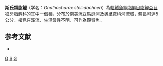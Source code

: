 {{Speciesbox 
| taxon = Gnathocharax steindachneri
| image = Gnathocharax steindachneri.jpg
| status = NE
| status_system = IUCN3.1
| authority =  [[Fowler|Fowler]], 1913
| synonyms = 
}}
'''斯氏頜脂鯉'''（学名：''Gnathocharax steindachneri''）為[[輻鰭魚綱|輻鰭魚綱]][[脂鯉目|脂鯉目]][[脂鯉亞目|脂鯉亞目]][[狼牙脂鯉科|狼牙脂鯉科]]的其中一個[[種|種]]，分布於[[南美洲|南美洲]][[亞馬遜河|亞馬遜河]]及[[奧里諾科河|奧里諾科河]]流域，體長可達5公分，棲息在溪流，生活習性不明，可作為觀賞魚。

==参考文献==
{{refbegin}}
*{{FishBase_species|genus=Gnathocharax|species=steindachneri|year=2013|month=8}}
{{refend}}
{{Taxonbar|from=Q1323884}}

[[Category:觀賞魚|G]]
[[Category:頜脂鯉屬|S]]
[[Category:1913年描述的魚類|G]]

{{魚類小作品}}